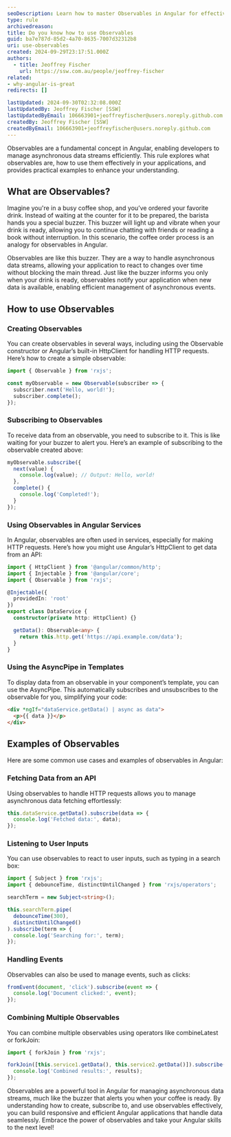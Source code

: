 ```yaml
---
seoDescription: Learn how to master Observables in Angular for effective asynchronous data handling, including creation, subscription, and combination techniques.
type: rule
archivedreason:
title: Do you know how to use Observables
guid: ba7e787d-85d2-4a70-8635-7007d32312b8
uri: use-observables
created: 2024-09-29T23:17:51.000Z
authors:
  - title: Jeoffrey Fischer
    url: https://ssw.com.au/people/jeoffrey-fischer
related:
- why-angular-is-great
redirects: []

lastUpdated: 2024-09-30T02:32:08.000Z
lastUpdatedBy: Jeoffrey Fischer [SSW]
lastUpdatedByEmail: 106663901+jeoffreyfischer@users.noreply.github.com
createdBy: Jeoffrey Fischer [SSW]
createdByEmail: 106663901+jeoffreyfischer@users.noreply.github.com
---
```


Observables are a fundamental concept in Angular, enabling developers to manage asynchronous data streams efficiently.
This rule explores what observables are, how to use them effectively in your applications, and provides practical examples to enhance your understanding.
## What are Observables?

Imagine you're in a busy coffee shop, and you’ve ordered your favorite drink.
Instead of waiting at the counter for it to be prepared, the barista hands you a special buzzer.
This buzzer will light up and vibrate when your drink is ready, allowing you to continue chatting with friends or reading a book without interruption.
In this scenario, the coffee order process is an analogy for observables in Angular.

Observables are like this buzzer.
They are a way to handle asynchronous data streams, allowing your application to react to changes over time without blocking the main thread.
Just like the buzzer informs you only when your drink is ready, observables notify your application when new data is available, enabling efficient management of asynchronous events.

## How to use Observables

### Creating Observables

You can create observables in several ways, including using the Observable constructor or Angular’s built-in HttpClient for handling HTTP requests.
Here’s how to create a simple observable:

```typescript
import { Observable } from 'rxjs';

const myObservable = new Observable(subscriber => {
  subscriber.next('Hello, world!');
  subscriber.complete();
});
```

### Subscribing to Observables

To receive data from an observable, you need to subscribe to it.
This is like waiting for your buzzer to alert you.
Here’s an example of subscribing to the observable created above:

```typescript
myObservable.subscribe({
  next(value) {
    console.log(value); // Output: Hello, world!
  },
  complete() {
    console.log('Completed!');
  }
});
```

### Using Observables in Angular Services

In Angular, observables are often used in services, especially for making HTTP requests.
Here’s how you might use Angular’s HttpClient to get data from an API:

```typescript
import { HttpClient } from '@angular/common/http';
import { Injectable } from '@angular/core';
import { Observable } from 'rxjs';

@Injectable({
  providedIn: 'root'
})
export class DataService {
  constructor(private http: HttpClient) {}

  getData(): Observable<any> {
    return this.http.get('https://api.example.com/data');
  }
}
```

### Using the AsyncPipe in Templates

To display data from an observable in your component’s template, you can use the AsyncPipe.
This automatically subscribes and unsubscribes to the observable for you, simplifying your code:

```html
<div *ngIf="dataService.getData() | async as data">
  <p>{{ data }}</p>
</div>
```

## Examples of Observables

Here are some common use cases and examples of observables in Angular:

### Fetching Data from an API

Using observables to handle HTTP requests allows you to manage asynchronous data fetching effortlessly:

```typescript
this.dataService.getData().subscribe(data => {
  console.log('Fetched data:', data);
});
```

### Listening to User Inputs

You can use observables to react to user inputs, such as typing in a search box:

```typescript
import { Subject } from 'rxjs';
import { debounceTime, distinctUntilChanged } from 'rxjs/operators';

searchTerm = new Subject<string>();

this.searchTerm.pipe(
  debounceTime(300),
  distinctUntilChanged()
).subscribe(term => {
  console.log('Searching for:', term);
});
```

### Handling Events

Observables can also be used to manage events, such as clicks:

```typescript
fromEvent(document, 'click').subscribe(event => {
  console.log('Document clicked:', event);
});
```

### Combining Multiple Observables

You can combine multiple observables using operators like combineLatest or forkJoin:

```typescript
import { forkJoin } from 'rxjs';

forkJoin([this.service1.getData(), this.service2.getData()]).subscribe(results => {
  console.log('Combined results:', results);
});
```

Observables are a powerful tool in Angular for managing asynchronous data streams, much like the buzzer that alerts you when your coffee is ready.
By understanding how to create, subscribe to, and use observables effectively, you can build responsive and efficient Angular applications that handle data seamlessly.
Embrace the power of observables and take your Angular skills to the next level!
